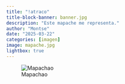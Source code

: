 ```yaml
---
title: "!atraco"
title-block-banner: banner.jpg
description: "Este mapache me representa."
author: "Montse"
date: "2025-03-22"
categories: [imagen]
image: mapache.jpg
lightbox: true
---
```


![Mapachao](mapache.jpg)